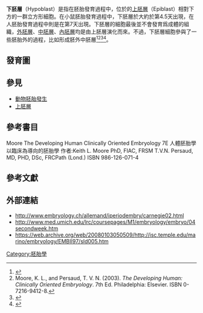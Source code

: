 {{not|內胚層}}
{{Infobox Embryology |
  Name          = 下胚層 |
  Latin         = hypoblastus |
  GraySubject   = |
  GrayPage      = |
  Image         = (zh)Human Embryo Day9.png|
  Caption       = 圖爲處於第九天的人類胚胎。可見下胚層（Hypoblast）位於{{link-en|二胚層胚盤|Bilaminar_blastocyst}}的相對下方|
  Image2        = |
  Caption2      = D點指出下胚層 |
  System        = |
  CarnegieStage = |
  Days          = 8 |
  Precursor     = [[內細胞團|內細胞團]] |
  GivesRiseTo   = [[內胚層|內胚層]] |
  MeshName      = |
  MeshNumber    = |
  Code         = [[Terminologia_Embryologica|TE]] E6.0.1.1.3.0.4 |
}}
'''下胚層'''（Hypoblast）是指在胚胎發育過程中，位於{{link-en|二胚層胚盤|Bilaminar_blastocyst}}的[[上胚層|上胚層]]（Epiblast）相對下方的一群立方形細胞。在小鼠胚胎發育過程中，下胚層於大約於第4.5天出現，在人胚胎發育過程中則是在第7天出現。下胚層的細胞最後並不會發育爲成體的組織，[[外胚層|外胚層]]、[[中胚層|中胚層]]、[[內胚層|內胚層]]均是由上胚層演化而來。不過，下胚層細胞參與了一些胚胎外的過程，比如形成胚外中胚層<ref>{{Cite web |url=http://embryology.med.unsw.edu.au/Notes/Index/H.htm |title=UNSW Embryology- Glossary H<!-- Bot generated title --> |accessdate=2011-07-21 |archive-date=2007-08-18 |archive-url=https://web.archive.org/web/20070818020419/http://embryology.med.unsw.edu.au/Notes/Index/H.htm |dead-url=no }}</ref><ref>Moore, K. L., and Persaud, T. V. N. (2003). ''The Developing Human: Clinically Oriented Embryology''. 7th Ed. Philadelphia: Elsevier. ISBN 0-7216-9412-8.</ref><ref>{{cite web|url=https://discovery.lifemapsc.com/in-vivo-development/hypoblast/hypoblast|title=Hypoblast|publisher=LifeMap|access-date=2018-06-06|archive-url=https://web.archive.org/web/20190510102603/https://discovery.lifemapsc.com/in-vivo-development/hypoblast/hypoblast|archive-date=2019-05-10|dead-url=yes}}</ref><ref name=Tang2011>{{cite book|title=Textbook of Histology and Embryology|author=William K. Ovalle, Keith L. Moore, et al.(original author) Adapted by Tang Jun-Min (唐軍民) and Li Ji-Cheng (李繼承)|publisher=Peking University Medical Press (北京大學醫學出版社)|location=Beijing|year=2011|ISBN=978-7-5659-0045-7|pages=251-269}}</ref>。

==發育圖==
{{familytree/start}}
{{familytree | boxstyle=background:#FFFFFF; | | | | | | | | | | | | | |BED | | | | | |BED= 雙層胚盤}}
{{familytree | boxstyle=background:#FFFFFF; | | | | | | | | | | | | | | |!| | | | | | | | |}}
{{familytree | boxstyle=background:#FFFFFF; | | | | | | | | | |,|-|-|-|-|^|-|-|-|-|-|.| | |}}
{{familytree | | | | | | | | |EPI | | | | | | | | |HYP | | |EPI='''上胚層'''|HYP=[[下胚層|下胚層]]
|boxstyle_EPI=background-color: #1E90FF;
|boxstyle_HYP=background-color: #FFFF99;
}}
{{familytree | | | | | | | | | |!| | | | | | | | | | |!| | |}}
{{familytree | | | |,|-|-|-|v|-|^|-|v|-|-|-|.| | | | |!| | |}}
{{familytree | | |EOA | |PST | |EEC | |EME | | |EOY | | | | | | | ||EOA=羊膜外胚層|EEC=胚胎[[外胚層|外胚層]]|PST=[[原線|原條]]/[[原線|原線]]|EME=胚外中胚层|EOY=卵黃囊內胚層
|boxstyle_EOA=background-color: #1E90FF;
|boxstyle_PST=background-color: #1E90FF;
|boxstyle_EEC=background-color: #1E90FF;
|boxstyle_EOY=background-color: #FFFF99;
|boxstyle_EME=background-color: #F08080;
}}
{{familytree | |,|-|-|-|-|-|+|-|-|-|-|-|.| | | | | | |!|}}
{{familytree |EMS | | | |NPR | | | |EEN | | | | |EXM | ||EMS=胚胎[[中胚層|中胚層]]|NPR=[[脊索突|脊索突]]|EEN=胚胎[[內胚層|內胚層]]|EXM=胚外中胚層
|boxstyle_EMS=background-color: #F08080;
|boxstyle_NPR=background-color: #F08080;
|boxstyle_EEN=background-color: #FFFF99;
|boxstyle_EXM=background-color: #F08080;
}}
{{familytree/end}}

==參見==
*[[動物胚胎發生|動物胚胎發生]]
*[[上胚層|上胚層]]
==參考書目==
Moore The Developing Human Clinically Oriented Embryology 7E 人體胚胎學 以臨床為導向的胚胎學 作者:Keith L. Moore PhD, FIAC, FRSM T.V.N. Persaud, MD, PHD, DSc, FRCPath (Lond.) ISBN 986-126-071-4
==參考文獻==
<references/>
==外部連結==
* http://www.embryology.ch/allemand/iperiodembry/carnegie02.html{{Wayback|url=http://www.embryology.ch/allemand/iperiodembry/carnegie02.html |date=20201103144139 }}
* http://www.med.umich.edu/lrc/coursepages/M1/embryology/embryo/04secondweek.htm{{Wayback|url=http://www.med.umich.edu/lrc/coursepages/M1/embryology/embryo/04secondweek.htm |date=20201103160402 }}
* https://web.archive.org/web/20080103050509/http://isc.temple.edu/marino/embryology/EMBII97/sld005.htm

{{Embryology}}

[[Category:胚胎學|Category:胚胎學]]